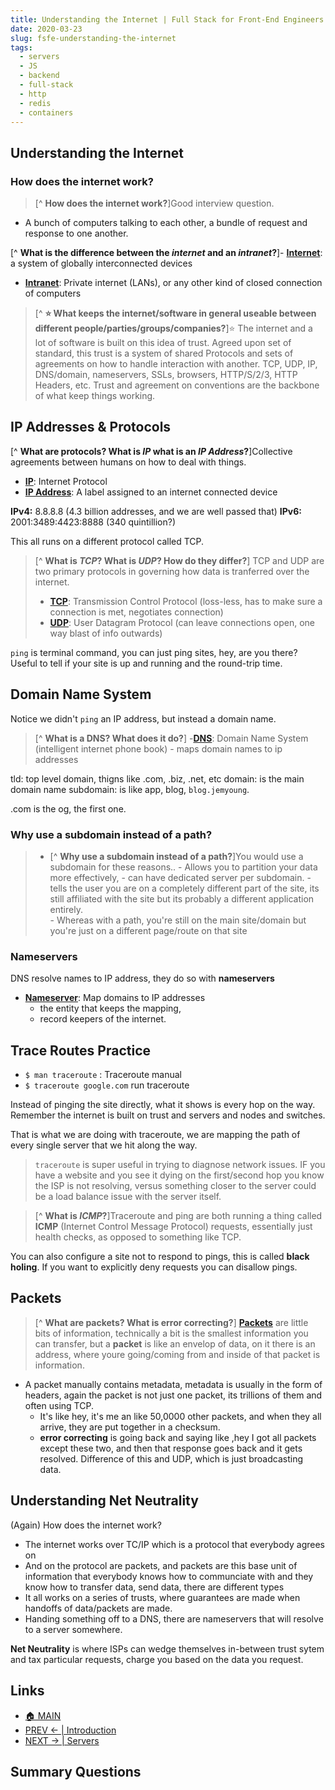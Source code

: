 ```yaml
---
title: Understanding the Internet | Full Stack for Front-End Engineers
date: 2020-03-23
slug: fsfe-understanding-the-internet
tags:
  - servers
  - JS
  - backend
  - full-stack
  - http
  - redis
  - containers
---
```


## Understanding the Internet 
 
### How does the internet work?
> [^ **How does the internet work?**]Good interview question. 
- A bunch of computers talking to each other, a bundle of request and response to one another. 

[^ **What is the difference between the _internet_ and an _intranet_?**]- [**Internet**](): a system of globally interconnected devices
- [**Intranet**](): Private internet (LANs), or any other kind of closed connection of computers

> [^ **⭐ What keeps the internet/software in general useable between different people/parties/groups/companies?**]⭐ The internet and a lot of software is built on this idea of trust. Agreed upon set of standard, this trust is a system of shared Protocols and sets of agreements on how to handle interaction with another. TCP, UDP, IP, DNS/domain, nameservers, SSLs, browsers, HTTP/S/2/3, HTTP Headers, etc. Trust and agreement on conventions are the backbone of what keep things working. 

## IP Addresses & Protocols
[^ **What are protocols? What is _IP_ what is an _IP Address_?**]Collective agreements between humans on how to deal with things.
- [**IP**](): Internet Protocol
- [**IP Address**](): A label assigned to an internet connected device 
 
**IPv4:** 8.8.8.8 (4.3 billion addresses, and we are well passed that)
**IPv6:** 2001:3489:4423:8888 (340 quintillion?)

This all runs on a different protocol called TCP.

> [^ **What is _TCP_? What is _UDP_? How do they differ?**] TCP and UDP are two primary protocols in governing how data is tranferred over the internet. 
>- [**TCP**](): Transmission Control Protocol (loss-less, has to make sure a connection is met, negotiates connection)
>- [**UDP**](): User Datagram Protocol (can leave connections open, one way blast of info outwards)

`ping` is terminal command, you can just ping sites, hey, are you there? Useful to tell if your site is up and running and the round-trip time.

## Domain Name System
Notice we didn't `ping` an IP address, but instead a domain name.
> [^ **What is a DNS? What does it do?**] -[**DNS**](): Domain Name System (intelligent internet phone book)
    - maps domain names to ip addresses

tld: top level domain, thigns like .com, .biz, .net, etc
domain: is the main domain name
subdomain: is like app, blog, `blog.jemyoung`.

.com is the og, the first one.

### Why use a subdomain instead of a path?
>- [^ **Why use a subdomain instead of a path?**]You would use a subdomain for these reasons..
    - Allows you to partition your data more effectively, 
    - can have dedicated server per subdomain.
    - tells the user you are on a completely different part of the site, its still affiliated with the site but its probably a different application entirely.                          
    - Whereas with a path, you're still on the main site/domain but you're just on a different page/route on that site

### Nameservers
DNS resolve names to IP address, they do so with **nameservers**

- [**Nameserver**](): Map domains to IP addresses 
    - the entity that keeps the mapping, 
    - record keepers of the internet.

## Trace Routes Practice
- `$ man traceroute` : Traceroute manual
- `$ traceroute google.com` run traceroute 

Instead of pinging the site directly, what it shows is every hop on the way. Remember the internet is built on trust and servers and nodes and switches.

That is what we are doing with traceroute, we are mapping the path of every single server that we hit along the way.

> `traceroute` is super useful in trying to diagnose network issues. IF you have a website and you see it dying on the first/second hop you know the ISP is not resolving, versus something closer to the server could be a load balance issue with the server itself.


> [^ **What is _ICMP_?**]Traceroute and ping are both running a thing called **ICMP** (Internet Control Message Protocol) requests, essentially just health checks, as opposed to something like TCP.

You can also configure a site not to respond to pings, this is called **black holing**. If you want to explicitly deny requests you can disallow pings.

## Packets
> [^ **What are packets? What is error correcting?**] [**Packets**]() are little bits of information, technically a bit is the smallest information you can transfer, but a **packet** is like an envelop of data, on it there is an address, where youre going/coming from and inside of that packet is information.
- A packet manually contains metadata, metadata is usually in the form of headers, again the packet is not just one packet, its trillions of them and often using TCP.
    - It's like hey, it's me an like 50,0000 other packets, and when they all arrive, they are put together in a checksum.
    - **error correcting** is going back and saying like ,hey I got all packets except these two, and then that response goes back and it gets resolved. Difference of this and UDP, which is just broadcasting data.

## Understanding Net Neutrality
(Again) How does the internet work? 
- The internet works over TC/IP which is a protocol that everybody agrees on  
- And on the protocol are packets, and packets are this base unit of information that everybody knows how to communciate with and they know how to transfer data, send data, there are different types
- It all works on a series of trusts, where guarantees are made when handoffs of data/packets are made. 
- Handing something off to a DNS, there are nameservers that will resolve to a server somewhere.

**Net Neutrality** is where ISPs can wedge themselves in-between trust sytem and tax particular requests, charge you based on the data you request. 

## Links 
- [🏠 MAIN](/fsfe-intro)
- [PREV ← | Introduction](/fsfe-intro)
- [NEXT → | Servers ](/fsfe-servers)

## Summary Questions